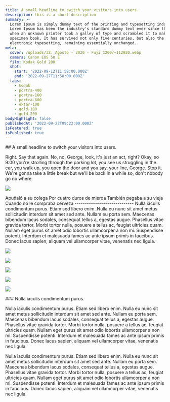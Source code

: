 ```yaml
---
title: A small headline to switch your visitors into users.
description: this is a short description
summary: >-
  Lorem Ipsum is simply dummy text of the printing and typesetting industry.
  Lorem Ipsum has been the industry's standard dummy text ever since the 1500s,
  when an unknown printer took a galley of type and scrambled it to make a type
  specimen book. It has survived not only five centuries, but also the leap into
  electronic typesetting, remaining essentially unchanged.
meta:
  cover: /uploads/32. Agosto - 2020 - Fuji C200/~112920.webp
  camera: Canon EOS 50 E
  film: Kodak Gold 200
  shot:
    start: '2022-09-12T11:58:00.000Z'
    end: '2022-09-27T11:58:00.000Z'
  tags:
    - kodak
    - portra-400
    - portra-160
    - portra-800
    - ektar-100
    - gold-100
    - gold-200
bodyHighlight: false
publishedAt: '2022-09-22T09:22:00.000Z'
isFeatured: true
isPublished: true
---
```


<ContainerText size="3xl">
  ## A small headline to switch your visitors into users.

  Right. Say that again. No, no, George, look, it's just an act, right? Okay, so 9:00 you're strolling through the parking lot, you see us struggling in the car, you walk up, you open the door and you say, your line, George. Stop it. We're gonna take a little break but we'll be back in a while so, don't nobody go no where.


</ContainerText>

![](</uploads/32. Agosto - 2020 - Fuji C200/~190537.webp>)

<ContainerText size="3xl">
  Apuñaló a su colega
  Por cuatro duros de mierda
  También pegaba a su vieja
  Cuando no le compraba cerveza
  -----------------------------


</ContainerText>

<ContainerText size="full">
  Nulla iaculis condimentum purus. Etiam sed libero enim. Nulla eu nunc sit amet metus sollicitudin interdum sit amet sed ante. Nullam eu porta sem. Maecenas bibendum lacus sodales, consequat tellus a, egestas augue. Phasellus vitae gravida tortor. Morbi tortor nulla, posuere a tellus ac, feugiat ultricies quam. Nullam eget purus sit amet odio lobortis ullamcorper a non mi. Suspendisse potenti. Interdum et malesuada fames ac ante ipsum primis in faucibus. Donec lacus sapien, aliquam vel ullamcorper vitae, venenatis nec ligula.
</ContainerText>

![](</uploads/33. Septiembre - 2020 - Fuji C200/~212925.webp>)

![](</uploads/33. Septiembre - 2020 - Fuji C200/~324245.webp>)

![](</uploads/33. Septiembre - 2020 - Fuji C200/~263033.webp>)

![](</uploads/34. Septiembre - 2020 - Fuji C200/~82045.webp>)

![](</uploads/33. Septiembre - 2020 - Fuji C200/~343760.webp>)

<ContainerText>
  ### Nulla iaculis condimentum purus.&#x20;

  Nulla iaculis condimentum purus. Etiam sed libero enim. Nulla eu nunc sit amet metus sollicitudin interdum sit amet sed ante. Nullam eu porta sem. Maecenas bibendum lacus sodales, consequat tellus a, egestas augue. Phasellus vitae gravida tortor. Morbi tortor nulla, posuere a tellus ac, feugiat ultricies quam. Nullam eget purus sit amet odio lobortis ullamcorper a non mi. Suspendisse potenti. Interdum et malesuada fames ac ante ipsum primis in faucibus. Donec lacus sapien, aliquam vel ullamcorper vitae, venenatis nec ligula.

  Nulla iaculis condimentum purus. Etiam sed libero enim. Nulla eu nunc sit amet metus sollicitudin interdum sit amet sed ante. Nullam eu porta sem. Maecenas bibendum lacus sodales, consequat tellus a, egestas augue. Phasellus vitae gravida tortor. Morbi tortor nulla, posuere a tellus ac, feugiat ultricies quam. Nullam eget purus sit amet odio lobortis ullamcorper a non mi. Suspendisse potenti. Interdum et malesuada fames ac ante ipsum primis in faucibus. Donec lacus sapien, aliquam vel ullamcorper vitae, venenatis nec ligula.
</ContainerText>



